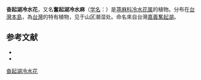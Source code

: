 {{Speciesbox
| name = 奋起湖冷水花
| status = 
| status_system = 
| image =
| genus = Pilea
| species = funkikensis
| authority = Hayata
}}

'''奋起湖冷水花'''，又名'''奮起湖冷水麻'''（[[学名|学名]]：{{lang|la|''Pilea funkikensis''}}）是[[荨麻科|荨麻科]][[冷水花属|冷水花属]]的植物。分布在[[台灣島|台灣本島]]，為[[台灣|台灣]]的特有植物，见于山区潮湿处。命名來自台灣[[嘉義縣|嘉義]][[奮起湖|奮起湖]]。

== 参考文献 ==
<div class="references-small">
* {{cite web| url =http://www.bioinfo.cn/db05/KmzwSpecies.php?action=view&id=23351| title =奋起湖冷水花| work =《中国高等植物数据库全库》| publisher =中国科学院微生物研究所| author =昆明植物研究所| accessdate =2009-02-25| deadurl =yes| archiveurl =https://web.archive.org/web/20160305075629/http://www.bioinfo.cn/db05/KmzwSpecies.php?action=view&id=23351| archivedate =2016-03-05}}
* {{TaiBNET| zh=奮起湖冷水麻 | id=204934 | binomial=Pilea funkikensis | authority=Hayata, 1916 | var= | accessdate=2013-01-24}}
</div>
{{Taxonbar|from=Q10942325}}

[[Category:冷水花属|奋起湖冷水花]]


{{植物小作品}}